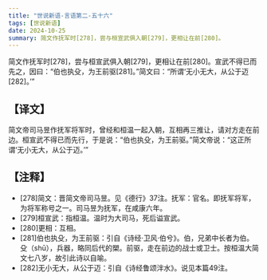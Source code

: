 ```yaml
---
title: "世说新语-言语第二-五十六"
tags: [世说新语]
date: 2024-10-25
summary: 简文作抚军时[278]，尝与桓宣武俱入朝[279]，更相让在前[280]。
---
```


简文作抚军时[278]，尝与桓宣武俱入朝[279]，更相让在前[280]。宣武不得已而先之，因曰：“伯也执殳，为王前驱[281]。”简文曰：“所谓‘无小无大，从公于迈[282]。’”

## 【译文】

简文帝司马昱作抚军将军时，曾经和桓温一起入朝，互相再三推让，请对方走在前边。桓宣武不得已而先行，于是说：“伯也执殳，为王前驱。”简文帝说：“这正所谓‘无小无大，从公于迈。’”

## 【注释】

- [278]简文：晋简文帝司马昱。见《德行》37注。抚军：官名。即抚军将军，为将军称号之一。司马昱为抚军，在咸康六年。
- [279]桓宣武：指桓温。温时为大司马，死后谥宣武。
- [280]更相：互相。
- [281]伯也执殳，为王前驱：引自《诗经·卫风·伯兮》。伯，兄弟中长者为伯。殳（shū），兵器，略同后代的槊。前驱，走在前边的战士或卫士。按桓温大简文七八岁，故引此诗以自喻。
- [282]无小无大，从公于迈：引自《诗经鲁颂泮水》。说见本篇49注。
